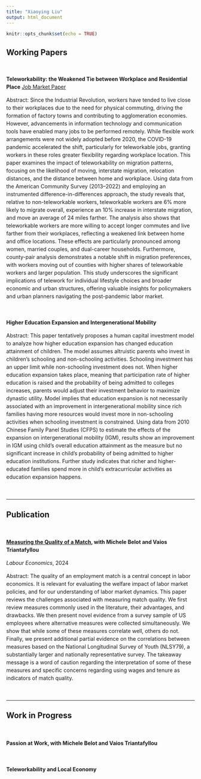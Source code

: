 ```yaml
---
title: "Xiaoying Liu"
output: html_document
---
```


```r
knitr::opts_chunk$set(echo = TRUE)
```

<style>
  h1.title {
    display: none;
  }
  .column-left {
    float: left;
    width: 65%;
    text-align: left;
  }
  .column-right {
    float: right;
    width: 30%;
    text-align: right;
  }
</style>


## Working Papers

&nbsp;

<div style="line-height: 1.5em;">

**Teleworkability: the Weakened Tie between Workplace and Residential Place** [Job Market Paper](files/JMP_XL.pdf)

Abstract: Since the Industrial Revolution, workers have tended to live close to their workplaces due to the need for physical commuting, driving the formation of factory towns and contributing to agglomeration economies. However, advancements in information technology and communication tools have enabled many jobs to be performed remotely. While flexible work arrangements were not widely adopted before 2020, the COVID-19 pandemic accelerated the shift, particularly for teleworkable jobs, granting workers in these roles greater flexibility regarding workplace location. This paper examines the impact of teleworkability on migration patterns, focusing on the likelihood of moving, interstate migration, relocation distances, and the distance between home and workplace. Using data from the American Community Survey (2013–2022) and employing an instrumented difference-in-differences approach, the study reveals that, relative to non-teleworkable workers, teleworkable workers are 6% more likely to migrate overall, experience an 10% increase in interstate migration, and move an average of 24 miles farther. The analysis also shows that teleworkable workers are more willing to accept longer commutes and live farther from their workplaces, reflecting a weakened link between home and office locations. These effects are particularly pronounced among women, married couples, and dual-career households. Furthermore, county-pair analysis demonstrates a notable shift in migration preferences, with workers moving out of counties with higher shares of teleworkable workers and larger population. This study underscores the significant implications of telework for individual lifestyle choices and broader economic and urban structures, offering valuable insights for policymakers and urban planners navigating the post-pandemic labor market.

&nbsp;

**Higher Education Expansion and Intergenerational Mobility**

Abstract: This paper tentatively proposes a human capital investment model to analyze how higher education expansion has changed education attainment of children. The model assumes altruistic parents who invest in children’s schooling and non-schooling activities. Schooling investment has an upper limit while non-schooling investment does not. When higher education expansion takes place, meaning that participation rate of higher education is raised and the probability of being admitted to colleges increases, parents would adjust their investment behavior to maximize dynastic utility. Model implies that education expansion is not necessarily associated with an improvement in intergenerational mobility since rich families having more resources would invest more in non-schooling activities when schooling investment is constrained. Using data from 2010 Chinese Family Panel Studies (CFPS) to estimate the effects of the expansion on intergenerational mobility (IGM), results show an improvement in IGM using child’s overall education attainment as the measure but no significant increase in child’s probability of being admitted to higher education institutions. Further study indicates that richer and higher-educated families spend more in child’s extracurricular activities as education expansion happens.

<!---
**Are Businesses Doing Business in China? with Ruochen Dai, Shuo Liu, Xiaobo Zhang**

How many firms shown in the Business Registration Database are doing business in the economy? According to our estimation, nearly 40 percent of registered firms in China are probably not. We define these companies as inactive firms. Seemingly harmless, inactive firms may have a great impact on the economy. Shell companies, lowering the operating cost of some companies through financial maneuvers, could potentially squeeze out other businesses. Closed firms may affect the economy from the policy side. Firm registration database is widely used to measure productive activity and gauge the size of entrepreneurship, which are crucial for both economic analysis and policy making. The extensive existence of inactive firms could bias the policy decision and thus affect the economy as a whole.

Given the importance of inactive firms, the studies on this topic are scarce in large due to lack of data. In this paper, based on the primarily collected Enterprise Survey for Innovation and Entrepreneurship in China (ESIEC) data and the administrative annual enterprise report data, we successfully label the business status of a representative sample of all registered companies in China. Then, we construct an ensemble learning model, the Gradient Boosting Decision Trees (GBDT) to detect the inactive companies. Results show that for all existed firms in administrative record in 2018, around 40 percent are inactive. The share of inactive firms varies across industries and locations. Inactive firms concentrate in Liaoning and Henan province and comprise a smaller fraction in Zhejiang province. They also concentrate in high-subsidy industries such as agriculture, and value-added tax reform industries such as transportation, finance, and business service industries. Using public data, we construct an XGBoost model to predict the inactive status of companies. XGBoost behaves well in spotting inactive firms, with a precision rate being 0.71 and sensitivity rate being 0.65.
--->

&nbsp;

---

## Publication

&nbsp;

**[Measuring the Quality of a Match](https://doi.org/10.1016/j.labeco.2024.102568), with Michele Belot and Vaios Triantafyllou**

*Labour Economics*, 2024

Abstract: The quality of an employment match is a central concept in labor economics. It is relevant for evaluating the welfare impact of labor market policies, and for our understanding of labor market dynamics. This paper reviews the challenges associated with measuring match quality. We first review measures commonly used in the literature, their advantages, and drawbacks. We then present novel evidence from a survey sample of US employees where alternative measures were collected simultaneously. We show that while some of these measures correlate well, others do not. Finally, we present additional partial evidence on the correlations between measures based on the National Longitudinal Survey of Youth (NLSY79), a substantially larger and nationally representative survey. The takeaway message is a word of caution regarding the interpretation of some of these measures and specific concerns regarding using wages and tenure as indicators of match quality.

&nbsp;

---

## Work in Progress

&nbsp;

**Passion at Work, with Michele Belot and Vaios Triantafyllou**

&nbsp;

**Teleworkability and Local Economy**

</div>
